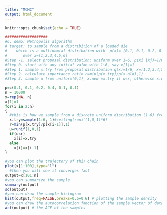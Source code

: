 ```yaml
---
title: "MCMC"
output: html_document
---
```


```r
knitr::opts_chunk$set(echo = TRUE)
```



```r
###################
#6. demo: Metropolis algorithm
# target: to sample from a distribition of a loaded die
#    which is a multinomial distribution with  p(x)= [0.1, 0.1, 0.2, 0.4, 0.1, 0.1] 
#		over x=[1,2,3,4,5,6]
#Step -1. select proposal distribution: uniform over 1~6, p(Xi |Xj)=1/6
#Step 0. start with any initial value with 1~6, say x[1]=1
#Step 1. sample x.try from proposal distribution q(x)=1/6, x=[1,2,3,4,5,6]
#Step 2. calculate importance ratio r=min(p(x.try)/p(x.old),1)
#Step 3. sample u from uniform(0,1), x.new =x.try if u<r, otherwise x.new=x.old

p=c(0.1, 0.1, 0.2, 0.4, 0.1, 0.1)
n = 10000
x=rep(NA, n)
x[1]=1
for(i in 2:n)
{
  #this is how we sample from a discrete uniform distribution (1~6) from uniform(0,1)
  x.try=sample(1:6, 1)#ceiling(runif(1,0,1)*6)
  r=min(p[x.try]/p[x[i-1]],1)
  u=runif(1,0,1)
  if(u<r)
    x[i]=x.try
  else
    x[i]=x[i-1]
}

#you can plot the trajectory of this chain
plot(x[1:100],type="l")
  #then you will see it converges fast
output=x[101:n]
#you can summarize the sample
summary(output)
sd(output)
#you can draw the sample histogram
hist(output,freq=FALSE,breaks=0.5+0:6) # plotting the sample density
#you can draw the autocorrelation function of the sample vector of data
acf(output) # the ACF of the samples
```

